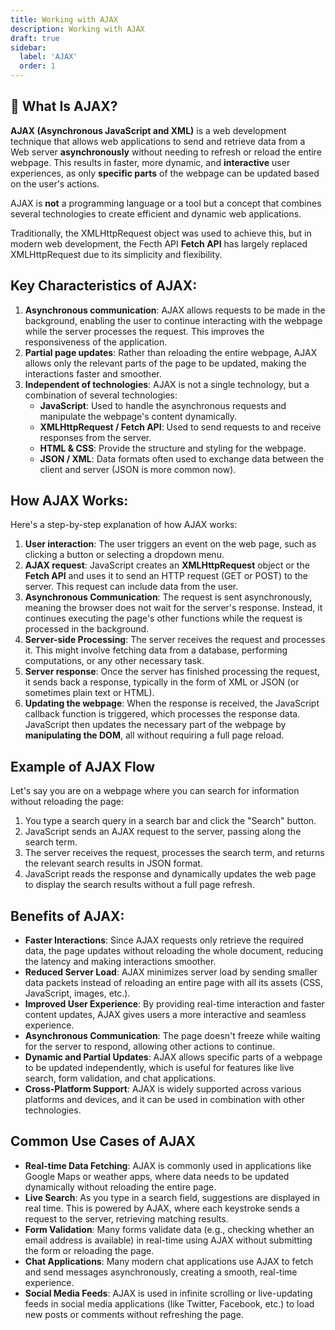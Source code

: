 ```yaml
---
title: Working with AJAX
description: Working with AJAX
draft: true
sidebar:
  label: 'AJAX'
  order: 1
---
```


## 🚀 What Is AJAX?

**AJAX (Asynchronous JavaScript and XML)** is a web development technique that allows web applications to send and retrieve data from a Web server **asynchronously** without needing to refresh or reload the entire webpage. This results in faster, more dynamic, and **interactive** user experiences, as only **specific parts** of the webpage can be updated based on the user's actions.  

AJAX is **not** a programming language or a tool but a concept that combines several technologies to create efficient and dynamic web applications.  

Traditionally, the <LinkOut href='https://developer.mozilla.org/en-US/docs/Web/API/XMLHttpRequest'>XMLHttpRequest</LinkOut> object was used to achieve this, but in modern web development, the <LinkOut href='https://developer.mozilla.org/en-US/docs/Web/API/Fetch_API'>Fecth API</LinkOut>
**Fetch API** has largely replaced XMLHttpRequest due to its simplicity and flexibility.

## Key Characteristics of AJAX:
1. **Asynchronous communication**: AJAX allows requests to be made in the background, enabling the user to continue interacting with the webpage while the server processes the request. This improves the responsiveness of the application.   
2. **Partial page updates**: Rather than reloading the entire webpage, AJAX allows only the relevant parts of the page to be updated, making the interactions faster and smoother.   
3. **Independent of technologies**: AJAX is not a single technology, but a combination of several technologies:
   - **JavaScript**: Used to handle the asynchronous requests and manipulate the webpage's content dynamically.
   - **XMLHttpRequest / Fetch API**: Used to send requests to and receive responses from the server.
   - **HTML & CSS**: Provide the structure and styling for the webpage.
   - **JSON / XML**: Data formats often used to exchange data between the client and server (JSON is more common now).
   
## How AJAX Works:

Here's a step-by-step explanation of how AJAX works:

1. **User interaction**: The user triggers an event on the web page, such as clicking a button or selecting a dropdown menu.   
2. **AJAX request**: JavaScript creates an **XMLHttpRequest** object or the **Fetch API** and uses it to send an HTTP request (GET or POST) to the server. This request can include data from the user.
3. **Asynchronous Communication**: The request is sent asynchronously, meaning the browser does not wait for the server's response. Instead, it continues executing the page's other functions while the request is processed in the background.
4. **Server-side Processing**: The server receives the request and processes it. This might involve fetching data from a database, performing computations, or any other necessary task.
5. **Server response**: Once the server has finished processing the request, it sends back a response, typically in the form of XML or JSON (or sometimes plain text or HTML).
6. **Updating the webpage**: When the response is received, the JavaScript callback function is triggered, which processes the response data. JavaScript then updates the necessary part of the webpage by **manipulating the DOM**, all without requiring a full page reload.

## Example of AJAX Flow

Let's say you are on a webpage where you can search for information without reloading the page:
1. You type a search query in a search bar and click the "Search" button.
2. JavaScript sends an AJAX request to the server, passing along the search term.
3. The server receives the request, processes the search term, and returns the relevant search results in JSON format.
4. JavaScript reads the response and dynamically updates the web page to display the search results without a full page refresh.


## Benefits of AJAX:
- **Faster Interactions**: Since AJAX requests only retrieve the required data, the page updates without reloading the whole document, reducing the latency and making interactions smoother.
-  **Reduced Server Load**: AJAX minimizes server load by sending smaller data packets instead of reloading an entire page with all its assets (CSS, JavaScript, images, etc.).
-  **Improved User Experience**: By providing real-time interaction and faster content updates, AJAX gives users a more interactive and seamless experience.
-  **Asynchronous Communication**: The page doesn't freeze while waiting for the server to respond, allowing other actions to continue.
-  **Dynamic and Partial Updates**: AJAX allows specific parts of a webpage to be updated independently, which is useful for features like live search, form validation, and chat applications.
-  **Cross-Platform Support**: AJAX is widely supported across various platforms and devices, and it can be used in combination with other technologies.

## Common Use Cases of AJAX

- **Real-time Data Fetching**: AJAX is commonly used in applications like Google Maps or weather apps, where data needs to be updated dynamically without reloading the entire page.  
- **Live Search**: As you type in a search field, suggestions are displayed in real time. This is powered by AJAX, where each keystroke sends a request to the server, retrieving matching results.  
- **Form Validation**: Many forms validate data (e.g., checking whether an email address is available) in real-time using AJAX without submitting the form or reloading the page.  
- **Chat Applications**: Many modern chat applications use AJAX to fetch and send messages asynchronously, creating a smooth, real-time experience.  
- **Social Media Feeds**: AJAX is used in infinite scrolling or live-updating feeds in social media applications (like Twitter, Facebook, etc.) to load new posts or comments without refreshing the page.
